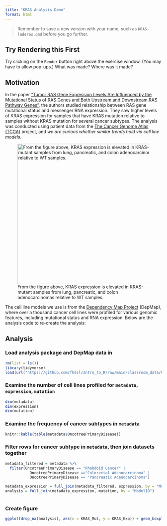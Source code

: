 ```yaml
---
title: "KRAS Analysis Demo"
format: html
---
```


> Remember to save a new version with your name, such as `KRAS-laderas.qmd` before you go further.

## Try Rendering this First

Try clicking on the `Render` button right above the exercise window. (You may have to allow pop-ups.) What was made? Where was it made?

## Motivation

In the paper ["Tumor RAS Gene Expression Levels Are Influenced by the Mutational Status of RAS Genes and Both Upstream and Downstream RAS Pathway Genes"](https://journals.sagepub.com/doi/pdf/10.1177/1176935117711944), the authors studied relationship between RAS gene mutational status and messenger RNA expression. They saw higher levels of KRAS expression for samples that have KRAS mutation relative to samples without KRAS mutation for several cancer subtypes. The analysis was conducted using patient data from the [The Cancer Genome Atlas (TCGA)](https://www.cancer.gov/ccg/research/genome-sequencing/tcga) project, and *we are curious whether similar trends hold via cell line models.*

![From the figure above, KRAS expression is elevated in KRAS-mutant samples from lung, pancreatic, and colon adenocarcinomas relative to WT samples.](https://raw.githubusercontent.com/fhdsl/S1_Intro_to_R/main/images/kras.png){width="450"}

The cell line models we use is from the [Dependency Map Project](https://depmap.org/portal/home/) (DepMap), where over a thousand cancer cell lines were profiled for various genomic features, including mutational status and RNA expression. Below are the analysis code to re-create the analysis:

## Analysis

### Load analysis package and DepMap data in

```r
rm(list = ls())
library(tidyverse)
load(url("https://github.com/fhdsl/Intro_to_R/raw/main/classroom_data/CCLE.RData"))
```

### Examine the number of cell lines profiled for `metadata`, `expression`, `mutation`

```r
dim(metadata)
dim(expression)
dim(mutation)
```

### Examine the frequency of cancer subtypes in `metadata`

```r
knitr::kable(table(metadata$OncotreePrimaryDisease))
```

### Filter rows for cancer subtype in `metadata`, then join datasets together

```r
metadata_filtered = metadata %>% 
  filter(OncotreePrimaryDisease == "Rhabdoid Cancer" | 
           OncotreePrimaryDisease =="Colorectal Adenocarcinoma" | 
           OncotreePrimaryDisease == "Pancreatic Adenocarcinoma")

metadata_expression = full_join(metadata_filtered, expression, by = "ModelID")
analysis = full_join(metadata_expression, mutation, by = "ModelID") 
           
```

### Create figure

```r
ggplot(drop_na(analysis), aes(x = KRAS_Mut, y = KRAS_Exp)) + geom_boxplot() + facet_wrap(~OncotreePrimaryDisease) + theme_bw()

```
